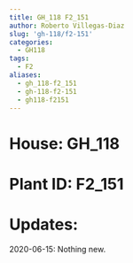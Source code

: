 ```yaml
---
title: GH_118 F2_151
author: Roberto Villegas-Diaz
slug: 'gh-118/f2-151'
categories:
  - GH118
tags:
  - F2
aliases:
  - gh_118-f2_151
  - gh-118-f2-151
  - gh118-f2151
---
```


# **House**: GH_118
# **Plant ID**: F2_151
# **Updates**: 
2020-06-15: Nothing new.
